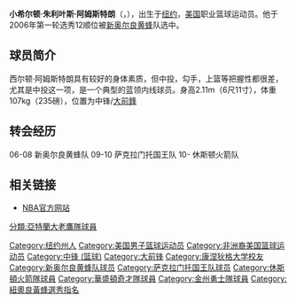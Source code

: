 {{Infobox basketball biography
| image        = Hilton Armstrong.jpg
| league       = B聯賽
| team         = 名古屋鑽石海豚
| number       = 20
}}
'''小希尔顿·朱利叶斯·阿姆斯特朗'''（{{lang-en|'''Hilton Julius Armstrong, Jr.'''}}，{{bd|1984年|11月23日}}），出生于[[纽约|纽约]]，[[美国|美国]]职业篮球运动员。他于2006年第一轮选秀12顺位被[[新奥尔良黄蜂|新奥尔良黄蜂]]队选中。

== 球员简介 ==
西尔顿·阿姆斯特朗具有较好的身体素质，但中投，勾手，上篮等把握性都很差，尤其是中投这一项，是一个典型的蓝领内线球员。身高2.11m（6尺11寸），体重107kg（235磅），位置为中锋/[[大前鋒|大前鋒]]

== 转会经历 ==
06-08 新奥尔良黄蜂队
09-10 萨克拉门托国王队
10-   休斯顿火箭队

== 相关链接 ==
* [http://www.nba.com/playerfile/hilton_armstrong/index.html?nav=page NBA官方网站] {{Wayback|url=http://www.nba.com/playerfile/hilton_armstrong/index.html?nav=page |date=20140306010106 }}

{{2006 NBA Draft}}

{{Authority control}}
{{DEFAULTSORT:Armstrong, Hilton}}
[[Category:纽约州人|Category:纽约州人]]
[[Category:美国男子篮球运动员|Category:美国男子篮球运动员]]
[[Category:非洲裔美国篮球运动员|Category:非洲裔美国篮球运动员]]
[[Category:中锋_(篮球)|Category:中锋 (篮球)]]
[[Category:大前锋|Category:大前锋]]
[[Category:康涅狄格大学校友|Category:康涅狄格大学校友]]
[[Category:新奥尔良黄蜂队球员|Category:新奥尔良黄蜂队球员]]
[[分類:亞特蘭大老鷹隊球員|分類:亞特蘭大老鷹隊球員]]
[[Category:萨克拉门托国王队球员|Category:萨克拉门托国王队球员]]
[[Category:休斯頓火箭隊球員|Category:休斯頓火箭隊球員]]
[[Category:華盛頓奇才隊球員|Category:華盛頓奇才隊球員]]
[[Category:金州勇士隊球員|Category:金州勇士隊球員]]
[[Category:紐奧良黃蜂選秀指名|Category:紐奧良黃蜂選秀指名]]